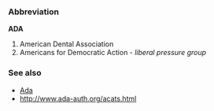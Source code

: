 ===Abbreviation===<!-- sure this is not an acronym? -->
'''ADA'''

# American Dental Association
# Americans for Democratic Action - ''liberal pressure group''

===See also===
* [[Ada]]
* http://www.ada-auth.org/acats.html